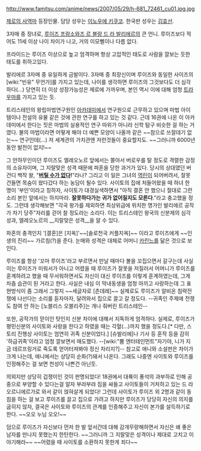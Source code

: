 http://www.famitsu.com/anime/news/2007/05/29/h-681_72461_cu01.jpg.jpg

[[제로의 사역마]] 등장인물. 담당 성우는 [[이노우에 키쿠코]]. 한국판 성우는 [[김효선]].

3자매 중 장녀로, [[루이즈 프랑소와즈 르 블랑 드 라 발리에르]]의 큰 언니. 루이즈보다 적어도 11세 이상 나이 차이가 나고, 거의 이모뻘이나 다름 없다.

프라이드는 루이즈 이상으로 높고 엄격하며 항상 고압적인 태도로 사람을 깔보는 듯한 태도를 취하고있다.

발리에르 3자매 중 유일하게 금발이다. 3자매 중 최장신이며 루이즈와 동일한 사이즈의 [wiki:"빈유" 무언가]를 가지고 있는데, 나이를 생각하면 루이즈의 그것보다도 더 심각하다(...) 당연히 더 이상 성장가능성은 제로에 가까우며, 본인 역시 이에 대해 엄청 [[트라우마]]를 가지고 있는 듯. 

트리스테인의 왕립마법연구원인 [[아카데미]]에서 연구원으로 근무하고 있으며 마법 아이템이나 전설의 유물 같은 것에 관한 연구를 하고 있는 것 같다. 근데 16권에 나온 이 아카데미에서 한다는 짓은 마법의 실용적인 연구 따위가 아니라 신학 탐구 비슷한 걸 하는 거였다. 불의 마법이라면 어떻게 해야 더 예쁜 모양이 나올까 같은 ~~참으로 쓰잘데기 없는~~ 연구인데(...) 저 세계관의 가치관엔 저런것들이 중요할지도. ~~그러니까 6000년동안 발전이 없지!~~

그 안하무인이던 루이즈도 엘레오노르 앞에서는 쫄아서 버로우를 탈 정도로 격렬한 감정의 소유자이며, 그 지랄맞은 성격 때문에 파혼을 당한 과거가 있다. 당시의 상대였던 버건디 백작 왈, "'''[[버틸 수가 없다]]!'''"라나? 그리고 이 일은 그녀의 [[역린]]이 되어버려서, 잘못 건들면 목숨이 왔다갔다 하는 농담이 될수 있다. 사이토의 집에 처들어왔을 때 하녀 한 명이 '부인'이라고 칭하자, 사이토가 대경실색하면서 "아직 결혼 안 했으니 절대로 그런 소리 본인 앞에서는 하지마라. '''잘못하다가는 귀가 없어질지도 모른다'''."라고 충고했을 정도. 그런데 생각해보면 "각국 왕가를 제외하면 최상위급에 위치한 명가인 발리에르 공작가 차기 당주"자리를 걷어 찰 정도라는 소리다. 이는 트리스테인 왕국의 신분제의 심각성과, 엘레오노르의 __지랄맞은 성격__을  알 수 있다.

파혼의 충격인지 '[결혼]은 [지옥]'~~[솔로천국 커플지옥]~~ 이라고 루이즈에게 ~~인생의 진리~~ 가르침(?)을 준다. 눈매와 성격은 대체로 어머니 [[카린느]]를 닮은 것으로 보인다.

루이즈를 항상 '꼬마 루이즈'라고 부르면서 만날 때마다 볼을 꼬집으면서 갈구는데 사실 이는 루이즈가 미워서가 아니고 어렸을 때 루이즈가 잘못을 저질러서 어머니가 루이즈를 훈계하려고 했을 때 무서워하면서도 자신이 대신 루이즈를 이렇게 훈계하였는데, 그게 차츰 습관이 된 거라고 한다. 사실은 내심 이 막내동생을 엄청 아끼고 사랑하는데 그 표현방식이 좀 그래서 그렇지 ~~세글자로 [츤데레]~~ 실제로도 루이즈가 알비온 침략전쟁에 나선다는 소리를 듣자마자, 달려와서 집으로 끌고 갈 정도다. --귀족인 주제에 전쟁도 참여 안 하는 [노블리스 오블리주]는 개나 줘버린 트리스테인--

또한, 공작가의 맏이인 탓인지 신분 차이에 대해서 지독하게 엄격하다. 실제로, 루이즈가 평민신분의 사이토와 사랑을 한다고 하였을 때는 각혈(...)까지 했을 정도다.[* 다만, 스토리 진행상 사이토는 엄연히 귀족 신분이었다.] [슈발리에]나 기사 등 훈작 등을 감히 '하급귀족'이라고 엄청 깔보면서 매도했다. --[wiki:"뿜 엔터테인먼트"자기야, 니가 지금 데르프링거로 죽도록 얻어터져봐야 정신 차리지?]-- 참고로 애니와 소설판은 차이가 크게 나는데, 애니에서는 상당히 순화(?)돼서 나온다. 그래도 나중엔 사이토와 루이즈를 인정해주는 걸 보면 천성이 나쁜건 아닌듯.

의외지만 상당히 겁쟁이인 것이 판명되었다! 18권에서 대륙이 풍석의 과부하로 인해 공중으로 부양할 수 있다는걸 알자 부랴부랴 짐을 싸들고 사이토들이 거처하고 있는 드 라 오르니에르가로 와서 같이 얹혀살게 되었다! 그런데 사이토가 루이즈 외 2명과 같이 동침을 하는 걸 보고 루이즈를 끌고 집으로 가려고 하지만 루이즈가 당당히 자신의 의지를 굽히지 않자, 결국은 사이토와 루이즈의 관계를 인증해주고 자신이 본가를 설득하기로 한다. ~~오오 누님 오오!~~

덤으로 루이즈가 자신보다 먼저 한 발 앞서간데 대해 감개무량해하면서 자신은 왜 좋은 남자를 만나지 못했는지 한탄한다. ~~그러니까 그 지랄맞은 성격이나 제대로 고치고 이야기해라~~ ~~어렸을 때 사이토를 소환하지 못한게 죄다~~
